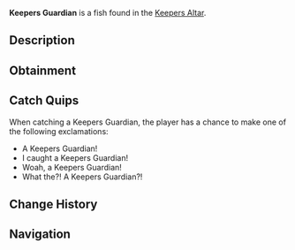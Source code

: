 {{FishInfobox
|image          = Keepers Guardian.png
|rarity         = Rare
|sea            = First Sea
|location       = [[Keepers Altar]]
|sublocation    = 
|sources        = Fishing Rod
|radar_location = 
|xp             = 120
|weather        = Rain
|time           = 
|season         = Winter
|bait           = Worm
|base_weight    = 40
|base_value     = 250
|weight_range   = 20
|base_chance    = 15
|base_resil     = 25
}}
'''Keepers Guardian''' is a {{Rarity|Rare}} fish found in the [[Keepers Altar]].

== Description ==
{{Description|Whilst it is named the 'Keepers Guardian', they are actually friendly creatures! The Guardian can sense peoples intentions, and will only become violent when they notice someone with a harmful intention to it or the Keepers Altar.|Bestiary Entry}}

== Obtainment ==
{{Description|Found in Keepers Altar.|Bestiary Hint}}
{{Fish Availability|
Keepers Altar
|top_rods      = 
Krampus's Rod\567964.83\426635.74;
Magma Rod\553401.63\415696.36;
Plastic Rod\475424.73\357047.33;
Leviathan's Fang Rod\432834.9\329113.87;
Free Spirit Rod\374043.31\310589.76;
Fast Rod\249560.12\424818.24;
Fischer's Rod\218409.47\371824.47;
Adventurer's Rod\213250.19\363041.22;
Buddy Bond Rod\362656.55\347644.9;
Trident Rod\365808.55\303751.96;
Ethereal Prism Rod\326412.39\197080.91;
Seraphic Rod\312265.08\197331;
No-Life Rod\310909.45\218229.48;
Rod Of The Forgotten Fang\291318.74\189988.45;
Challenger's Rod\280212.56\189776.01;
Rod Of The Depths\260425.7\171847.12;
Rod Of The Exalted One\258565.67\171729.09;
Zeus Rod\253249.44\174149.65;
Verdant Shear Rod\247771.33\172641.56;
Blazebringer Rod\240660.51\166212.04;
Depthseeker Rod\228279.54\162030.02;
Avalanche Rod\205324.05\145982.92;
Volcanic Rod\197333.04\138478.36;
Steady Rod\65040.7\54212.33
|recommended   = Trident Rod
}}

== Catch Quips ==
When catching a Keepers Guardian, the player has a chance to make one of the following exclamations:
* A Keepers Guardian!
* I caught a Keepers Guardian!
* Woah, a Keepers Guardian!
* What the?! A Keepers Guardian?!

== Change History ==
{{Change History|{{subst:Current Version}}}}

== Navigation ==
{{Fish Navbox|Keepers Altar}}